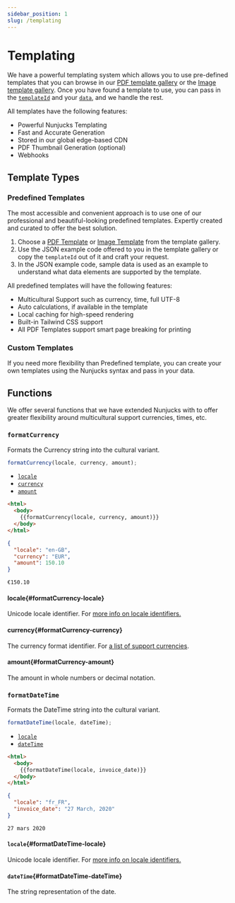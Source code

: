 ```yaml
---
sidebar_position: 1
slug: /templating
---
```


# Templating

We have a powerful templating system which allows you to use pre-defined templates that you can browse in our <a href="https://cloudlayer.io/templates/pdf" target="_blank" rel="noopener">PDF template gallery</a> or the <a href="https://cloudlayer.io/templates/image">Image template gallery</a>. Once you have found a template to use, you can pass in the [`templateId`](/template-to-pdf#templateid) and your [`data`](/template-to-pdf#data), and we handle the rest.

All templates have the following features:

- Powerful Nunjucks Templating
- Fast and Accurate Generation
- Stored in our global edge-based CDN
- PDF Thumbnail Generation (optional)
- Webhooks

## Template Types

### Predefined Templates

The most accessible and convenient approach is to use one of our professional and beautiful-looking predefined templates. Expertly created and curated to offer the best solution.

1. Choose a <a href="https://cloudlayer.io/templates/pdf" target="_blank" rel="noopener"> PDF Template</a> or <a href="https://cloudlayer.io/templates/image" target="_blank" rel="noopener">Image Template</a> from the template gallery.
2. Use the JSON example code offered to you in the template gallery or copy the `templateId` out of it and craft your request.
3. In the JSON example code, sample data is used as an example to understand what data elements are supported by the template.

All predefined templates will have the following features:

- Multicultural Support such as currency, time, full UTF-8
- Auto calculations, if available in the template
- Local caching for high-speed rendering
- Built-in Tailwind CSS support
- All PDF Templates support smart page breaking for printing

### Custom Templates

If you need more flexibility than Predefined template, you can create your own templates using the Nunjucks syntax and pass in your data.

## Functions

We offer several functions that we have extended Nunjucks with to offer greater flexibility around multicultural support currencies, times, etc.

### `formatCurrency`

Formats the Currency string into the cultural variant.

```javascript
formatCurrency(locale, currency, amount);
```

- [`locale`](#formatCurrency-locale)
- [`currency`](#formatCurrency-currency)
- [`amount`](#formatCurrency-amount)

```html title="Example - Template"
<html>
  <body>
    {{formatCurrency(locale, currency, amount)}}
  </body>
</html>
```

```json title="Example - Data"
{
  "locale": "en-GB",
  "currency": "EUR",
  "amount": 150.10
}
```

```text title="Result"
€150.10
```

#### locale{#formatCurrency-locale}

Unicode locale identifier. For <a href="https://www.w3.org/International/articles/language-tags/#region" target="_blank" rel="noopener">more info on locale identifiers.</a>

#### currency{#formatCurrency-currency}

The currency format identifier. For <a href="https://source.chromium.org/chromium/chromium/deps/icu.git/+/faee8bc70570192d82d2978a71e2a615788597d1:source/data/misc/currencyNumericCodes.txt" target="_blank" rel="noopener">a list of support currencies</a>.

#### amount{#formatCurrency-amount}

The amount in whole numbers or decimal notation.

### `formatDateTime`

Formats the DateTime string into the cultural variant.

```javascript
formatDateTime(locale, dateTime);
```

- [`locale`](#formatDateTime-locale)
- [`dateTime`](#formatDateTime-dateTime)

```html title="Example - Template"
<html>
  <body>
    {{formatDateTime(locale, invoice_date)}}
  </body>
</html>
```

```json title="Example - Data"
{
  "locale": "fr_FR",
  "invoice_date": "27 March, 2020"
}
```

```text title="Result"
27 mars 2020
```

#### `locale`{#formatDateTime-locale}

Unicode locale identifier. For <a href="https://www.w3.org/International/articles/language-tags/#region" target="_blank" rel="noopener">more info on locale identifiers.</a>

#### `dateTime`{#formatDateTime-dateTime}

The string representation of the date.
